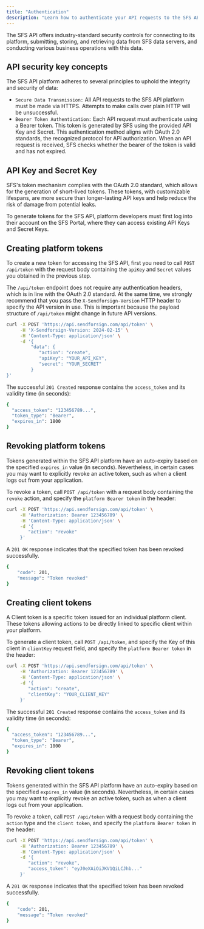 ```yaml
---
title: "Authentication"
description: "Learn how to authenticate your API requests to the SFS API platform."
---
```


The SFS API offers industry-standard security controls for connecting to its platform, submitting, storing, 
and retrieving data from SFS data servers, and conducting various business operations with this data.

## API security key concepts

The SFS API platform adheres to several principles to uphold the integrity and security of data:

- `Secure Data Transmission:` All API requests to the SFS API platform must be made via HTTPS. Attempts to make 
calls over plain HTTP will be unsuccessful.
- `Bearer Token Authentication:` Each API request must authenticate using a Bearer token. This token is generated by 
SFS using the provided API Key and Secret. This authentication method aligns with OAuth 2.0 standards, 
the recognized protocol for API authorization. When an API request is received, 
SFS checks whether the bearer of the token is valid and has not expired.

## API Key and Secret Key

SFS's token mechanism complies with the OAuth 2.0 standard, which allows for the generation of short-lived tokens. 
These tokens, with customizable lifespans, are more secure than longer-lasting API keys and help reduce the risk of 
damage from potential leaks.

To generate tokens for the SFS API, platform developers must first log into their account on the SFS Portal, where 
they can access existing API Keys and Secret Keys.

## Creating platform tokens

To create a new token for accessing the SFS API, first you need to call `POST /api/token` with the request body 
containing the `apiKey` and `Secret` values you obtained in the previous step.

The `/api/token` endpoint does not require any authentication headers, which is in line with the OAuth 2.0 standard. 
At the same time, we strongly recommend that you pass the `X-Sendforsign-Version` HTTP header to specify the API 
version in use. This is important because the payload structure of `/api/token` might change in future API versions.

```bash cURL
curl -X POST 'https://api.sendforsign.com/api/token' \
     -H 'X-Sendforsign-Version: 2024-02-15' \
     -H 'Content-Type: application/json' \
     -d '{
         "data": {
            "action": "create",
            "apiKey": "YOUR_API_KEY",
            "secret": "YOUR_SECRET"
         }
}'
```

The successful `201 Created` response contains the `access_token` and its validity time (in seconds):

```bash JSON
{
  "access_token": "123456789...",
  "token_type": "Bearer",
  "expires_in": 1800
}
```

## Revoking platform tokens

Tokens generated within the SFS API platform have an auto-expiry based on the specified `expires_in` value 
(in seconds). Nevertheless, in certain cases you may want to explicitly revoke an active token, such as when 
a client logs out from your application.

To revoke a token, call `POST /api/token` with a request body containing the `revoke` action, and specify the 
`platform Bearer token` in the header:

```bash cURL
curl -X POST 'https://api.sendforsign.com/api/token' \
     -H 'Authorization: Bearer 123456789' \
     -H 'Content-Type: application/json' \
     -d '{
        "action": "revoke"
     }'
```

A `201 OK` response indicates that the specified token has been revoked successfully.

```bash JSON
{
    "code": 201,
    "message": "Token revoked"
}
```

## Creating client tokens

A Client token is a specific token issued for an individual platform client. 
These tokens allowing actions to be directly linked to specific client within your platform.

To generate a client token, call `POST /api/token`, and specify the Key of this client in `clientKey` request field,
and specify the `platform Bearer token` in the header:

```bash cURL
curl -X POST 'https://api.sendforsign.com/api/token' \
     -H 'Authorization: Bearer 123456789' \
     -H 'Content-Type: application/json' \
     -d '{
        "action": "create",
        "clientKey": "YOUR_CLIENT_KEY"
     }'
```

The successful `201 Created` response contains the `access_token` and its validity time (in seconds):

```bash JSON
{
  "access_token": "123456789...",
  "token_type": "Bearer",
  "expires_in": 1800
}
```

## Revoking client tokens

Tokens generated within the SFS API platform have an auto-expiry based on the specified `expires_in` value 
(in seconds). Nevertheless, in certain cases you may want to explicitly revoke an active token, such as when 
a client logs out from your application.

To revoke a token, call `POST /api/token` with a request body containing the `action` type and the `client token`,
and specify the `platform Bearer token` in the header:

```bash cURL
curl -X POST 'https://api.sendforsign.com/api/token' \
     -H 'Authorization: Bearer 123456789' \
     -H 'Content-Type: application/json' \
     -d '{
        "action": "revoke",
        "access_token": "eyJ0eXAiOiJKV1QiLCJhb..."
     }'
```

A `201 OK` response indicates that the specified token has been revoked successfully.

```bash JSON
{
    "code": 201,
    "message": "Token revoked"
}
```
